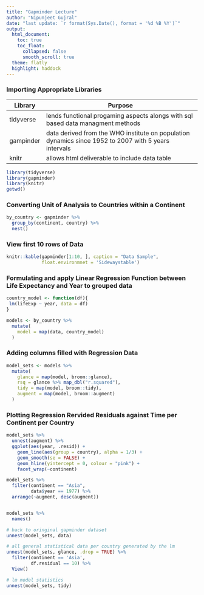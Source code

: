 ---
title: "Gapminder Lecture"
author: "Nipunjeet Gujral"
date: "last update: `r format(Sys.Date(), format = '%d %B %Y')`" 
output: 
  html_document:
    toc: true
    toc_float:
      collapsed: false
      smooth_scroll: true
  theme: flatly
  highlight: haddock
---

### Importing Appropriate Libraries

|Library  |   Purpose |
|---------|-----------------------------------------------------------------------------------|
|tidyverse| lends functional progaming aspects alongs with sql based data managment methods   | 
|gampinder| data derived from the WHO institute on population dynamics since 1952 to 2007 with 5 years intervals|
|knitr | allows html deliverable to include data table |


```{r message=FALSE, warning=FALSE, include=FALSE, paged.print=FALSE}
library(tidyverse)
library(gapminder)
library(knitr)
getwd()
```


### Converting Unit of Analysis to Countries within a Continent
```{r message=FALSE, warning=FALSE}
by_country <- gapminder %>% 
  group_by(continent, country) %>% 
  nest() 
```

### View first 10 rows of Data
```{r}
knitr::kable(gapminder[1:10, ], caption = "Data Sample",
             float.environmnet = 'Sidewaystable')
```



### Formulating and apply Linear Regression Function between Life Expectancy and Year to grouped data
```{r message=FALSE, warning=FALSE}
country_model <- function(df){
 lm(lifeExp ~ year, data = df)
}

models <- by_country %>% 
  mutate( 
    model = map(data, country_model)
  )
```


### Adding columns filled with Regression Data
```{r message=FALSE, warning=FALSE}
model_sets <- models %>% 
  mutate(
    glance = map(model, broom::glance),
    rsq = glance %>% map_dbl("r.squared"),
    tidy = map(model, broom::tidy),
    augment = map(model, broom::augment)
  )
```



###  Plotting Regression Rervided Residuals against Time per Continent per Country
```{r message=FALSE, warning=FALSE}
model_sets %>% 
  unnest(augment) %>% 
  ggplot(aes(year, .resid)) +
    geom_line(aes(group = country), alpha = 1/3) +
    geom_smooth(se = FALSE) +
    geom_hline(yintercept = 0, colour = "pink") +
    facet_wrap(~continent)
```

```{r eval=FALSE, echo=FALSE}
model_sets %>% 
  filter(continent == "Asia",
         data$year == 1977) %>% 
  arrange(~augment, desc(augment))


model_sets %>% 
  names()
```


```{r Model Digging, echo=FALSE, eval=FALSE}
# back to oringinal gapminder dataset
unnest(model_sets, data) 

# all general statistical data per country generated by the lm
unnest(model_sets, glance, .drop = TRUE) %>% 
  filter(continent == 'Asia',
         df.residual == 10) %>% 
  View()

# lm model statistics 
unnest(model_sets, tidy)
```


